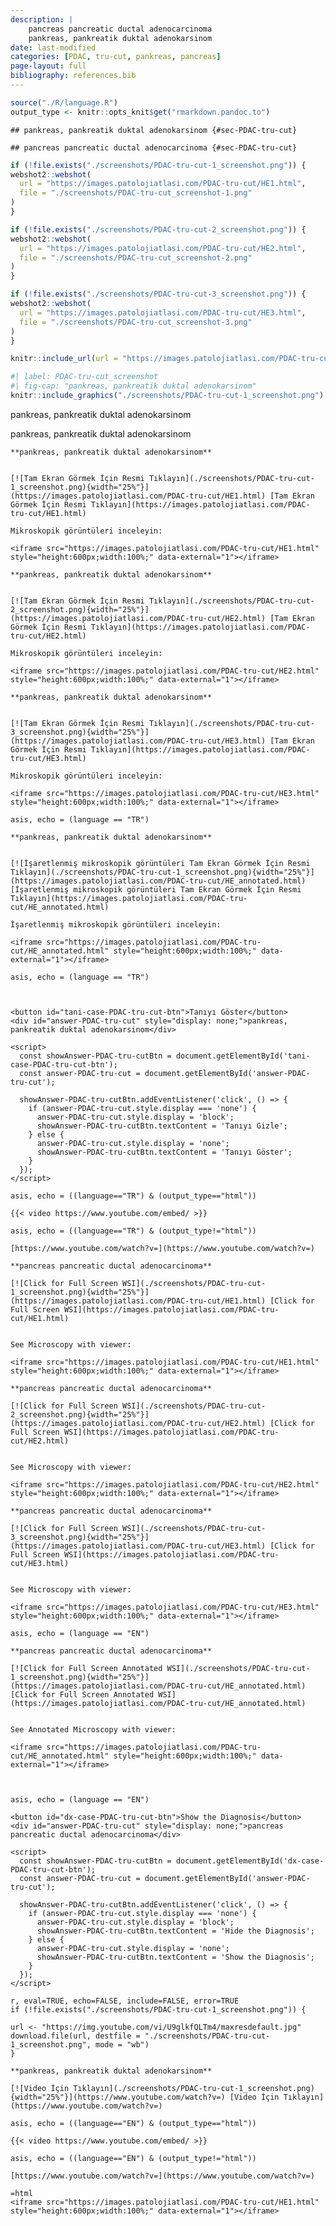 ```yaml
---
description: |
    pancreas pancreatic ductal adenocarcinoma
    pankreas, pankreatik duktal adenokarsinom
date: last-modified
categories: [PDAC, tru-cut, pankreas, pancreas]
page-layout: full
bibliography: references.bib
---
```



```r
source("./R/language.R")
output_type <- knitr::opts_knit$get("rmarkdown.pandoc.to")
```




```asis
## pankreas, pankreatik duktal adenokarsinom {#sec-PDAC-tru-cut}
```


```asis
## pancreas pancreatic ductal adenocarcinoma {#sec-PDAC-tru-cut}
```


```r
if (!file.exists("./screenshots/PDAC-tru-cut-1_screenshot.png")) {
webshot2::webshot(
  url = "https://images.patolojiatlasi.com/PDAC-tru-cut/HE1.html",
  file = "./screenshots/PDAC-tru-cut_screenshot-1.png"
)
}
```

```r
if (!file.exists("./screenshots/PDAC-tru-cut-2_screenshot.png")) {
webshot2::webshot(
  url = "https://images.patolojiatlasi.com/PDAC-tru-cut/HE2.html",
  file = "./screenshots/PDAC-tru-cut_screenshot-2.png"
)
}
```


```r
if (!file.exists("./screenshots/PDAC-tru-cut-3_screenshot.png")) {
webshot2::webshot(
  url = "https://images.patolojiatlasi.com/PDAC-tru-cut/HE3.html",
  file = "./screenshots/PDAC-tru-cut_screenshot-3.png"
)
}
```


```r
knitr::include_url(url = "https://images.patolojiatlasi.com/PDAC-tru-cut/HE1.html")
```

```r
#| label: PDAC-tru-cut_screenshot
#| fig-cap: "pankreas, pankreatik duktal adenokarsinom"
knitr::include_graphics("./screenshots/PDAC-tru-cut-1_screenshot.png")
```


::: {.content-hidden when-format="html"}
pankreas, pankreatik duktal adenokarsinom
:::

::: {.content-visible when-format="pdf"}
pankreas, pankreatik duktal adenokarsinom
:::



```asis

**pankreas, pankreatik duktal adenokarsinom**


[![Tam Ekran Görmek İçin Resmi Tıklayın](./screenshots/PDAC-tru-cut-1_screenshot.png){width="25%"}](https://images.patolojiatlasi.com/PDAC-tru-cut/HE1.html) [Tam Ekran Görmek İçin Resmi Tıklayın](https://images.patolojiatlasi.com/PDAC-tru-cut/HE1.html)
```


```asis
Mikroskopik görüntüleri inceleyin:

<iframe src="https://images.patolojiatlasi.com/PDAC-tru-cut/HE1.html" style="height:600px;width:100%;" data-external="1"></iframe>

```



```asis

**pankreas, pankreatik duktal adenokarsinom**


[![Tam Ekran Görmek İçin Resmi Tıklayın](./screenshots/PDAC-tru-cut-2_screenshot.png){width="25%"}](https://images.patolojiatlasi.com/PDAC-tru-cut/HE2.html) [Tam Ekran Görmek İçin Resmi Tıklayın](https://images.patolojiatlasi.com/PDAC-tru-cut/HE2.html)
```




```asis
Mikroskopik görüntüleri inceleyin:

<iframe src="https://images.patolojiatlasi.com/PDAC-tru-cut/HE2.html" style="height:600px;width:100%;" data-external="1"></iframe>

```




```asis

**pankreas, pankreatik duktal adenokarsinom**


[![Tam Ekran Görmek İçin Resmi Tıklayın](./screenshots/PDAC-tru-cut-3_screenshot.png){width="25%"}](https://images.patolojiatlasi.com/PDAC-tru-cut/HE3.html) [Tam Ekran Görmek İçin Resmi Tıklayın](https://images.patolojiatlasi.com/PDAC-tru-cut/HE3.html)
```




```asis
Mikroskopik görüntüleri inceleyin:

<iframe src="https://images.patolojiatlasi.com/PDAC-tru-cut/HE3.html" style="height:600px;width:100%;" data-external="1"></iframe>

```




```comment
asis, echo = (language == "TR")

**pankreas, pankreatik duktal adenokarsinom**


[![İşaretlenmiş mikroskopik görüntüleri Tam Ekran Görmek İçin Resmi Tıklayın](./screenshots/PDAC-tru-cut-1_screenshot.png){width="25%"}](https://images.patolojiatlasi.com/PDAC-tru-cut/HE_annotated.html) [İşaretlenmiş mikroskopik görüntüleri Tam Ekran Görmek İçin Resmi Tıklayın](https://images.patolojiatlasi.com/PDAC-tru-cut/HE_annotated.html)

İşaretlenmiş mikroskopik görüntüleri inceleyin:

<iframe src="https://images.patolojiatlasi.com/PDAC-tru-cut/HE_annotated.html" style="height:600px;width:100%;" data-external="1"></iframe>

```



```comment
asis, echo = (language == "TR")



<button id="tani-case-PDAC-tru-cut-btn">Tanıyı Göster</button>
<div id="answer-PDAC-tru-cut" style="display: none;">pankreas, pankreatik duktal adenokarsinom</div>

<script>
  const showAnswer-PDAC-tru-cutBtn = document.getElementById('tani-case-PDAC-tru-cut-btn');
  const answer-PDAC-tru-cut = document.getElementById('answer-PDAC-tru-cut');

  showAnswer-PDAC-tru-cutBtn.addEventListener('click', () => {
    if (answer-PDAC-tru-cut.style.display === 'none') {
      answer-PDAC-tru-cut.style.display = 'block';
      showAnswer-PDAC-tru-cutBtn.textContent = 'Tanıyı Gizle';
    } else {
      answer-PDAC-tru-cut.style.display = 'none';
      showAnswer-PDAC-tru-cutBtn.textContent = 'Tanıyı Göster';
    }
  });
</script>

```

```comment
asis, echo = ((language=="TR") & (output_type=="html"))

{{< video https://www.youtube.com/embed/ >}}

```

```comment
asis, echo = ((language=="TR") & (output_type!="html"))

[https://www.youtube.com/watch?v=](https://www.youtube.com/watch?v=)

```





```asis

**pancreas pancreatic ductal adenocarcinoma**

[![Click for Full Screen WSI](./screenshots/PDAC-tru-cut-1_screenshot.png){width="25%"}](https://images.patolojiatlasi.com/PDAC-tru-cut/HE1.html) [Click for Full Screen WSI](https://images.patolojiatlasi.com/PDAC-tru-cut/HE1.html)


```



```asis

See Microscopy with viewer: 

<iframe src="https://images.patolojiatlasi.com/PDAC-tru-cut/HE1.html" style="height:600px;width:100%;" data-external="1"></iframe>

```


```asis

**pancreas pancreatic ductal adenocarcinoma**

[![Click for Full Screen WSI](./screenshots/PDAC-tru-cut-2_screenshot.png){width="25%"}](https://images.patolojiatlasi.com/PDAC-tru-cut/HE2.html) [Click for Full Screen WSI](https://images.patolojiatlasi.com/PDAC-tru-cut/HE2.html)


```



```asis

See Microscopy with viewer: 

<iframe src="https://images.patolojiatlasi.com/PDAC-tru-cut/HE2.html" style="height:600px;width:100%;" data-external="1"></iframe>

```


```asis

**pancreas pancreatic ductal adenocarcinoma**

[![Click for Full Screen WSI](./screenshots/PDAC-tru-cut-3_screenshot.png){width="25%"}](https://images.patolojiatlasi.com/PDAC-tru-cut/HE3.html) [Click for Full Screen WSI](https://images.patolojiatlasi.com/PDAC-tru-cut/HE3.html)


```



```asis

See Microscopy with viewer: 

<iframe src="https://images.patolojiatlasi.com/PDAC-tru-cut/HE3.html" style="height:600px;width:100%;" data-external="1"></iframe>

```



```comment
asis, echo = (language == "EN")

**pancreas pancreatic ductal adenocarcinoma**

[![Click for Full Screen Annotated WSI](./screenshots/PDAC-tru-cut-1_screenshot.png){width="25%"}](https://images.patolojiatlasi.com/PDAC-tru-cut/HE_annotated.html) [Click for Full Screen Annotated WSI](https://images.patolojiatlasi.com/PDAC-tru-cut/HE_annotated.html)


See Annotated Microscopy with viewer: 

<iframe src="https://images.patolojiatlasi.com/PDAC-tru-cut/HE_annotated.html" style="height:600px;width:100%;" data-external="1"></iframe>



```

```comment
asis, echo = (language == "EN")

<button id="dx-case-PDAC-tru-cut-btn">Show the Diagnosis</button>
<div id="answer-PDAC-tru-cut" style="display: none;">pancreas pancreatic ductal adenocarcinoma</div>

<script>
  const showAnswer-PDAC-tru-cutBtn = document.getElementById('dx-case-PDAC-tru-cut-btn');
  const answer-PDAC-tru-cut = document.getElementById('answer-PDAC-tru-cut');

  showAnswer-PDAC-tru-cutBtn.addEventListener('click', () => {
    if (answer-PDAC-tru-cut.style.display === 'none') {
      answer-PDAC-tru-cut.style.display = 'block';
      showAnswer-PDAC-tru-cutBtn.textContent = 'Hide the Diagnosis';
    } else {
      answer-PDAC-tru-cut.style.display = 'none';
      showAnswer-PDAC-tru-cutBtn.textContent = 'Show the Diagnosis';
    }
  });
</script>

```


```comment
r, eval=TRUE, echo=FALSE, include=FALSE, error=TRUE
if (!file.exists("./screenshots/PDAC-tru-cut-1_screenshot.png")) {

url <- "https://img.youtube.com/vi/U9glkfQLTm4/maxresdefault.jpg"
download.file(url, destfile = "./screenshots/PDAC-tru-cut-1_screenshot.png", mode = "wb")
}

**pankreas, pankreatik duktal adenokarsinom**

[![Video İçin Tıklayın](./screenshots/PDAC-tru-cut-1_screenshot.png){width="25%"}](https://www.youtube.com/watch?v=) [Video İçin Tıklayın](https://www.youtube.com/watch?v=)

```




```comment
asis, echo = ((language=="EN") & (output_type=="html"))

{{< video https://www.youtube.com/embed/ >}}

```

```comment
asis, echo = ((language=="EN") & (output_type!="html"))

[https://www.youtube.com/watch?v=](https://www.youtube.com/watch?v=)

```


```comment
=html
<iframe src="https://images.patolojiatlasi.com/PDAC-tru-cut/HE1.html" style="height:600px;width:100%;" data-external="1"></iframe>
```

